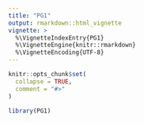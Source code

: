```yaml
---
title: "PG1"
output: rmarkdown::html_vignette
vignette: >
  %\VignetteIndexEntry{PG1}
  %\VignetteEngine{knitr::rmarkdown}
  %\VignetteEncoding{UTF-8}
---
```


```r
knitr::opts_chunk$set(
  collapse = TRUE,
  comment = "#>"
)
```

```r
library(PG1)
```
